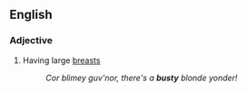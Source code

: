 ==English==
===Adjective===
# Having large [[breast]]s
#:''Cor blimey guv'nor, there's a '''busty''' blonde yonder!''